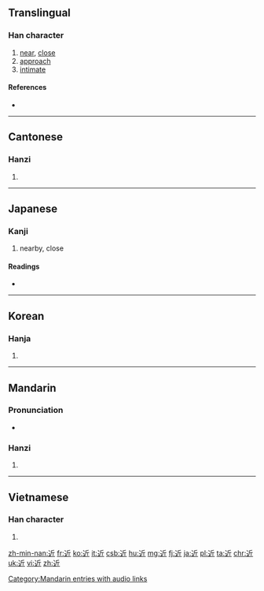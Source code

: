 ==Translingual==
{{stroke order|strokes=8}}

===Han character===
{{Han char|rn=162|rad=辵|as=04|sn=7|four=3230<sub>2</sub>|canj=卜竹一中 (YHML)|ids=⿰[[辶]][[斤]]}}

# [[near]], [[close]]
# [[approach]]
# [[intimate]]

====References====
* {{Han ref|kx=1254.070|dkj=38752|dj=1736.180|hdz=63819.120|uh=8FD1|ud=36817|bh=AAF1|bd=43761}}

----

==Cantonese==

===Hanzi===
{{yue-hanzi|jyut=[[gan6]], [[kan5]]|y=gan6, kan5}}

# {{defn|lang=yue|sort=辵04}}

----

==Japanese==

===Kanji===
{{ja-kanji|grade=2|rs=辵04}}

# nearby, close

====Readings====
* {{ja-readings|on=[[きん]] (kin), [[こん]] (kon)|kun=[[ちかい]] (chikai)}}

----

==Korean==

===Hanja===
{{ko-hanja|hangeul=근|eumhun=|rv=geun|mr=kŭn|y=kun}}

# {{defn|lang=ko|sort=辵04}}

----

==Mandarin==

===Pronunciation===
* {{audio|zh-jìn.ogg|audio|lang=cmn}}

===Hanzi===
{{cmn-hanzi|pin=[[jìn]] ([[jin4]])|wg=chin<sup>4</sup>}}

# {{defn|lang=cmn|sort=辵04}}

[[Category:Mandarin entries with audio links]]

----

==Vietnamese==

===Han character===
{{vi-hantu|[[cận]], [[cặn]], [[gàn]], [[gần]]|rs=辵04}}

# {{defn|lang=vi|sort=辵04}}

[[zh-min-nan:近]]
[[fr:近]]
[[ko:近]]
[[it:近]]
[[csb:近]]
[[hu:近]]
[[mg:近]]
[[fj:近]]
[[ja:近]]
[[pl:近]]
[[ta:近]]
[[chr:近]]
[[uk:近]]
[[vi:近]]
[[zh:近]]